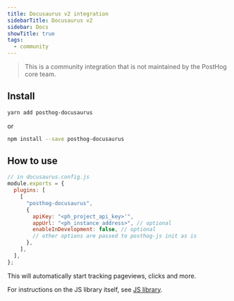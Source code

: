 ```yaml
---
title: Docusaurus v2 integration
sidebarTitle: Docusaurus v2
sidebar: Docs
showTitle: true
tags:
  - community
---
```


> This is a community integration that is not maintained by the PostHog core team.

## Install

```bash
yarn add posthog-docusaurus
```

or

```bash
npm install --save posthog-docusaurus
```

## How to use

```js
// in docusaurus.config.js
module.exports = {
  plugins: [
    [
      "posthog-docusaurus",
      {
        apiKey: "<ph_project_api_key>'",
        appUrl: "<ph_instance_address>", // optional
        enableInDevelopment: false, // optional
        // other options are passed to posthog-js init as is
      },
    ],
  ],
};
```

This will automatically start tracking pageviews, clicks and more.

For instructions on the JS library itself, see [JS library](/docs/integrate/client/js).
